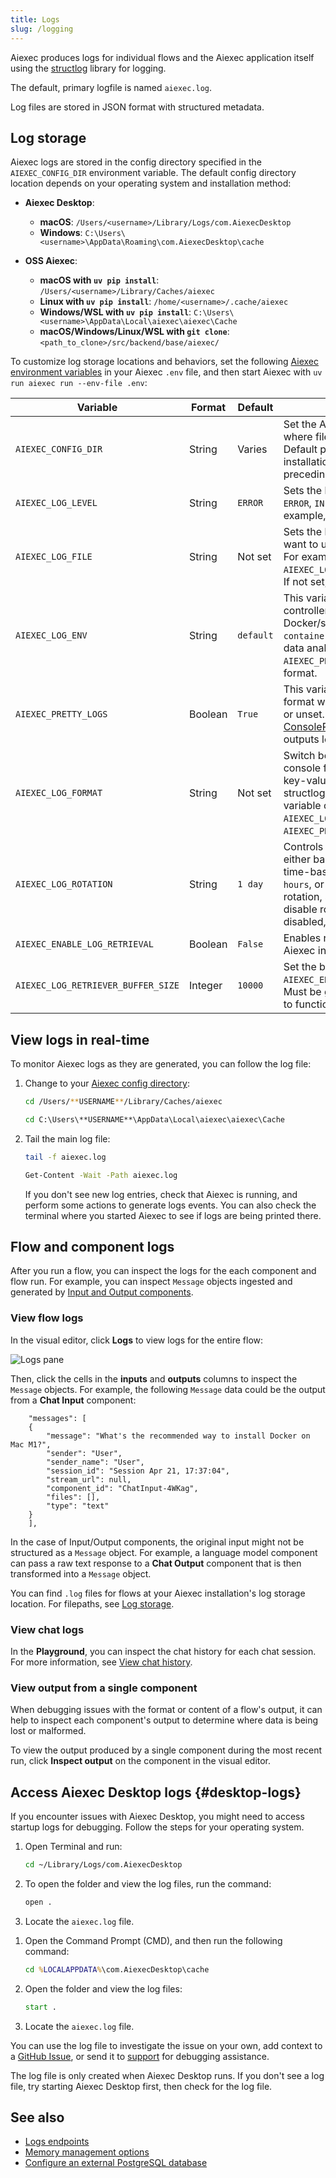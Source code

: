 ```yaml
---
title: Logs
slug: /logging
---
```



Aiexec produces logs for individual flows and the Aiexec application itself using the [structlog](https://www.structlog.org) library for logging.

The default, primary logfile is named `aiexec.log`.

Log files are stored in JSON format with structured metadata.

## Log storage

Aiexec logs are stored in the config directory specified in the `AIEXEC_CONFIG_DIR` environment variable.
The default config directory location depends on your operating system and installation method:

- **Aiexec Desktop**:

    - **macOS**: `/Users/<username>/Library/Logs/com.AiexecDesktop`
    - **Windows**: `C:\Users\<username>\AppData\Roaming\com.AiexecDesktop\cache`

- **OSS Aiexec**:

    - **macOS with `uv pip install`**: `/Users/<username>/Library/Caches/aiexec`
    - **Linux with `uv pip install`**: `/home/<username>/.cache/aiexec`
    - **Windows/WSL with `uv pip install`**: `C:\Users\<username>\AppData\Local\aiexec\aiexec\Cache`
    - **macOS/Windows/Linux/WSL with `git clone`**: `<path_to_clone>/src/backend/base/aiexec/`

To customize log storage locations and behaviors, set the following [Aiexec environment variables](/environment-variables) in your Aiexec `.env` file, and then start Aiexec with `uv run aiexec run --env-file .env`:

| Variable | Format | Default | Description |
|----------|--------|---------|-------------|
| `AIEXEC_CONFIG_DIR` | String | Varies | Set the Aiexec configuration directory where files and logs are stored. Default path depends on your installation, as described in the preceding list. |
| `AIEXEC_LOG_LEVEL` | String | `ERROR` | Sets the log level as one of `DEBUG`, `ERROR`, `INFO`, `WARNING`, and `CRITICAL`. For example, `AIEXEC_LOG_LEVEL=DEBUG`. |
| `AIEXEC_LOG_FILE` | String | Not set | Sets the log file storage location if you want to use a non-default location. For example, `AIEXEC_LOG_FILE=path/to/logfile.log`. If not set, logs are written to stdout. |
| `AIEXEC_LOG_ENV` | String | `default` | This variable is the primary log format controller. `container`: JSON format for Docker/structured logging. `container_csv`: Key-value format for data analysis. `default` or unset: Uses `AIEXEC_PRETTY_LOGS` to determine format. |
| `AIEXEC_PRETTY_LOGS` | Boolean | `True` | This variable controls log output format when `AIEXEC_LOG_ENV=default` or unset. When `true`, uses structlog's [ConsoleRenderer](https://www.structlog.org/en/stable/console-output.html). When `false`, outputs logs in JSON format.  |
| `AIEXEC_LOG_FORMAT` | String | Not set | Switch between key-value format and console format. Set to `key_value` for key-value format or `console` to use structlog's [ConsoleRenderer](https://www.structlog.org/en/stable/console-output.html). This variable only works when `AIEXEC_LOG_ENV=default` and `AIEXEC_PRETTY_LOGS=true`. |
| `AIEXEC_LOG_ROTATION` | String | `1 day` | Controls when the log file is rotated, either based on time or file size. For time-based rotation, set to `1 day`, `12 hours`, or `1 week`. For size-based rotation, set to `10 MB` or `1 GB`. To disable rotation, set to `None`. If disabled, log files grow without limit. |
| `AIEXEC_ENABLE_LOG_RETRIEVAL` | Boolean | `False` | Enables retrieval of logs from your Aiexec instance with [Logs endpoints](/api-logs). |
| `AIEXEC_LOG_RETRIEVER_BUFFER_SIZE` | Integer | `10000` | Set the buffer size for log retrieval if `AIEXEC_ENABLE_LOG_RETRIEVAL=True`. Must be greater than `0` for log retrieval to function. |

## View logs in real-time

To monitor Aiexec logs as they are generated, you can follow the log file:

1. Change to your [Aiexec config directory](#log-storage):

    <Tabs groupId="cd-command">
    <TabItem value="macOS" label="macOS" default>

    ```bash
    cd /Users/**USERNAME**/Library/Caches/aiexec
    ```

    </TabItem>
    <TabItem value="Windows" label="Windows">

    ```cmd
    cd C:\Users\**USERNAME**\AppData\Local\aiexec\aiexec\Cache
    ```

    </TabItem>
    </Tabs>

2. Tail the main log file:

    <Tabs groupId="tail-command">
    <TabItem value="macOS" label="macOS" default>

    ```bash
    tail -f aiexec.log
    ```

    </TabItem>
    <TabItem value="Windows" label="Windows">

    ```cmd
    Get-Content -Wait -Path aiexec.log
    ```

    </TabItem>
    </Tabs>

    If you don't see new log entries, check that Aiexec is running, and perform some actions to generate logs events. You can also check the terminal where you started Aiexec to see if logs are being printed there.

## Flow and component logs

After you run a flow, you can inspect the logs for the each component and flow run.
For example, you can inspect `Message` objects ingested and generated by [Input and Output components](/components-io).

### View flow logs

In the visual editor, click **Logs** to view logs for the entire flow:

![Logs pane](/img/logs.png)

Then, click the cells in the **inputs** and **outputs** columns to inspect the `Message` objects.
For example, the following `Message` data could be the output from a **Chat Input** component:

```text
    "messages": [
    {
        "message": "What's the recommended way to install Docker on Mac M1?",
        "sender": "User",
        "sender_name": "User",
        "session_id": "Session Apr 21, 17:37:04",
        "stream_url": null,
        "component_id": "ChatInput-4WKag",
        "files": [],
        "type": "text"
    }
    ],
```

In the case of Input/Output components, the original input might not be structured as a `Message` object.
For example, a language model component can pass a raw text response to a **Chat Output** component that is then transformed into a `Message` object.

You can find `.log` files for flows at your Aiexec installation's log storage location.
For filepaths, see [Log storage](#log-storage).

### View chat logs

In the **Playground**, you can inspect the chat history for each chat session.
For more information, see [View chat history](/concepts-playground#view-chat-history).

### View output from a single component

When debugging issues with the format or content of a flow's output, it can help to inspect each component's output to determine where data is being lost or malformed.

To view the output produced by a single component during the most recent run, click <Icon name="TextSearch" aria-hidden="true"/> **Inspect output** on the component in the visual editor.

## Access Aiexec Desktop logs {#desktop-logs}

If you encounter issues with Aiexec Desktop, you might need to access startup logs for debugging.
Follow the steps for your operating system.

<Tabs>
<TabItem value="macos" label="macOS">

1. Open Terminal and run:
   ```bash
   cd ~/Library/Logs/com.AiexecDesktop
   ```

2. To open the folder and view the log files, run the command:
   ```bash
   open .
   ```

3. Locate the `aiexec.log` file.

</TabItem>
<TabItem value="windows" label="Windows">

1. Open the Command Prompt (CMD), and then run the following command:

   ```cmd
   cd %LOCALAPPDATA%\com.AiexecDesktop\cache
   ```

2. Open the folder and view the log files:

   ```cmd
   start .
   ```

3. Locate the `aiexec.log` file.

</TabItem>
</Tabs>

You can use the log file to investigate the issue on your own, add context to a [GitHub Issue](/contributing-github-issues), or send it to [support](/luna-for-aiexec) for debugging assistance.

The log file is only created when Aiexec Desktop runs. If you don't see a log file, try starting Aiexec Desktop first, then check for the log file.

## See also

* [Logs endpoints](/api-logs)
* [Memory management options](/memory)
* [Configure an external PostgreSQL database](/configuration-custom-database)